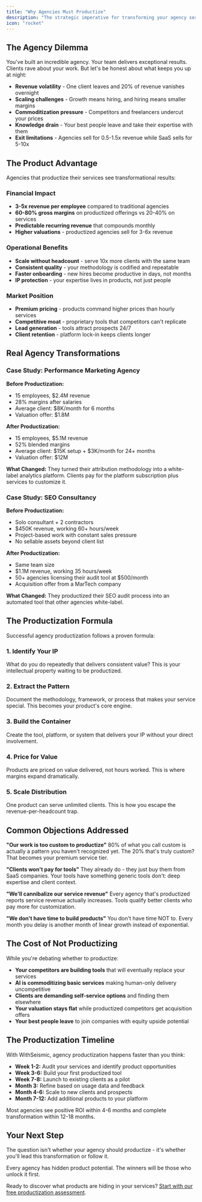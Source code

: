 ```yaml
---
title: "Why Agencies Must Productize"
description: "The strategic imperative for transforming your agency services into scalable products"
icon: "rocket"
---
```


## The Agency Dilemma

You've built an incredible agency. Your team delivers exceptional results. Clients rave about your work. But let's be honest about what keeps you up at night:

- **Revenue volatility** - One client leaves and 20% of revenue vanishes overnight
- **Scaling challenges** - Growth means hiring, and hiring means smaller margins
- **Commoditization pressure** - Competitors and freelancers undercut your prices
- **Knowledge drain** - Your best people leave and take their expertise with them
- **Exit limitations** - Agencies sell for 0.5-1.5x revenue while SaaS sells for 5-10x

## The Product Advantage

Agencies that productize their services see transformational results:

### Financial Impact
- **3-5x revenue per employee** compared to traditional agencies
- **60-80% gross margins** on productized offerings vs 20-40% on services
- **Predictable recurring revenue** that compounds monthly
- **Higher valuations** - productized agencies sell for 3-6x revenue

### Operational Benefits
- **Scale without headcount** - serve 10x more clients with the same team
- **Consistent quality** - your methodology is codified and repeatable
- **Faster onboarding** - new hires become productive in days, not months
- **IP protection** - your expertise lives in products, not just people

### Market Position
- **Premium pricing** - products command higher prices than hourly services
- **Competitive moat** - proprietary tools that competitors can't replicate
- **Lead generation** - tools attract prospects 24/7
- **Client retention** - platform lock-in keeps clients longer

## Real Agency Transformations

### Case Study: Performance Marketing Agency

**Before Productization:**
- 15 employees, $2.4M revenue
- 28% margins after salaries
- Average client: $8K/month for 6 months
- Valuation offer: $1.8M

**After Productization:**
- 15 employees, $5.1M revenue
- 52% blended margins
- Average client: $15K setup + $3K/month for 24+ months
- Valuation offer: $12M

**What Changed:** They turned their attribution methodology into a white-label analytics platform. Clients pay for the platform subscription plus services to customize it.

### Case Study: SEO Consultancy

**Before Productization:**
- Solo consultant + 2 contractors
- $450K revenue, working 60+ hours/week
- Project-based work with constant sales pressure
- No sellable assets beyond client list

**After Productization:**
- Same team size
- $1.1M revenue, working 35 hours/week
- 50+ agencies licensing their audit tool at $500/month
- Acquisition offer from a MarTech company

**What Changed:** They productized their SEO audit process into an automated tool that other agencies white-label.

## The Productization Formula

Successful agency productization follows a proven formula:

### 1. Identify Your IP
What do you do repeatedly that delivers consistent value? This is your intellectual property waiting to be productized.

### 2. Extract the Pattern
Document the methodology, framework, or process that makes your service special. This becomes your product's core engine.

### 3. Build the Container
Create the tool, platform, or system that delivers your IP without your direct involvement.

### 4. Price for Value
Products are priced on value delivered, not hours worked. This is where margins expand dramatically.

### 5. Scale Distribution
One product can serve unlimited clients. This is how you escape the revenue-per-headcount trap.

## Common Objections Addressed

**"Our work is too custom to productize"**
80% of what you call custom is actually a pattern you haven't recognized yet. The 20% that's truly custom? That becomes your premium service tier.

**"Clients won't pay for tools"**
They already do - they just buy them from SaaS companies. Your tools have something generic tools don't: deep expertise and client context.

**"We'll cannibalize our service revenue"**
Every agency that's productized reports service revenue actually increases. Tools qualify better clients who pay more for customization.

**"We don't have time to build products"**
You don't have time NOT to. Every month you delay is another month of linear growth instead of exponential.

## The Cost of Not Productizing

While you're debating whether to productize:

- **Your competitors are building tools** that will eventually replace your services
- **AI is commoditizing basic services** making human-only delivery uncompetitive
- **Clients are demanding self-service options** and finding them elsewhere
- **Your valuation stays flat** while productized competitors get acquisition offers
- **Your best people leave** to join companies with equity upside potential

## The Productization Timeline

With WithSeismic, agency productization happens faster than you think:

- **Week 1-2:** Audit your services and identify product opportunities
- **Week 3-6:** Build your first productized tool
- **Week 7-8:** Launch to existing clients as a pilot
- **Month 3:** Refine based on usage data and feedback
- **Month 4-6:** Scale to new clients and prospects
- **Month 7-12:** Add additional products to your platform

Most agencies see positive ROI within 4-6 months and complete transformation within 12-18 months.

## Your Next Step

The question isn't whether your agency should productize - it's whether you'll lead this transformation or follow it.

Every agency has hidden product potential. The winners will be those who unlock it first.

Ready to discover what products are hiding in your services? [Start with our free productization assessment](/platform/assessment).
